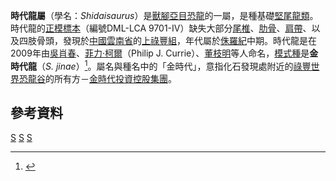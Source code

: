 {{Automatic Taxobox
| taxon = Shidaisaurus
| fossil_range = [[侏羅紀|侏羅紀]]中期
| image = 
| image_caption = 
| authority = [[吳肖春|Wu]] ''et al.'', 2009
| type_species = '''金時代龍<br>''Shidaisaurus jinae'''''
| type_species_authority = Wu ''et al.'', 2009 
}}

'''時代龍屬'''（學名：''Shidaisaurus''）是[[獸腳亞目|獸腳亞目]][[恐龍|恐龍]]的一屬，是種基礎[[堅尾龍類|堅尾龍類]]。時代龍的[[正模標本|正模標本]]（編號DML-LCA 9701-IV）缺失大部分[[尾椎|尾椎]]、[[肋骨|肋骨]]、[[胸帶|肩帶]]、以及四肢骨頭，發現於[[中國|中國]][[雲南省|雲南省]]的[[上祿豐組|上祿豐組]]，年代屬於[[侏羅紀|侏羅紀]]中期。時代龍是在2009年由[[吳肖春|吳肖春]]、[[菲力·柯爾|菲力·柯爾]]（Philip J. Currie）、[[董枝明|董枝明]]等人命名，[[模式種|模式種]]是'''金時代龍'''（''S. jinae''）<ref name=WXetal09>{{Cite journal |author=Wu X. |coauthors=Currie, P.J.; Dong Z.; Pan S.; Wang T. |title=A new theropod dinosaur from the Middle Jurassic of Lufeng, Yunnan, China |journal=Acta Geologica Sinica |volume=83 |issue=1 |year=2009 |doi=10.1111/j.1755-6724.2009.00002.x}}</ref>。屬名與種名中的「金時代」，意指化石發現處附近的[[祿豐世界恐龍谷|祿豐世界恐龍谷]]的所有方－[[金時代投資控股集團|金時代投資控股集團]]。

==參考資料==
{{reflist}}
{{獸腳亞目|A.}}
{{Taxonbar|from=Q1655352}}

[[Category:中華盜龍科|S]]
[[Category:侏羅紀恐龍|S]]
[[Category:亞洲恐龍|S]]


{{Dinosaur-stub}}